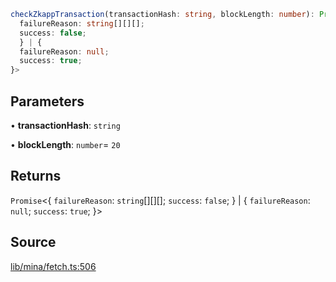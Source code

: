 ```ts
checkZkappTransaction(transactionHash: string, blockLength: number): Promise<{
  failureReason: string[][][];
  success: false;
  } | {
  failureReason: null;
  success: true;
}>
```

## Parameters

• **transactionHash**: `string`

• **blockLength**: `number`= `20`

## Returns

`Promise`\<\{
  `failureReason`: `string`[][][];
  `success`: `false`;
  } \| \{
  `failureReason`: `null`;
  `success`: `true`;
  }\>

## Source

[lib/mina/fetch.ts:506](https://github.com/o1-labs/o1js/blob/main/src/lib/mina/fetch.ts#L506)
